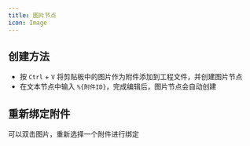 ```yaml
---
title: 图片节点
icon: Image
---
```


## 创建方法

- 按 `Ctrl` + `V` 将剪贴板中的图片作为附件添加到工程文件，并创建图片节点
- 在文本节点中输入 `%{附件ID}`，完成编辑后，图片节点会自动创建

## 重新绑定附件

可以双击图片，重新选择一个附件进行绑定
